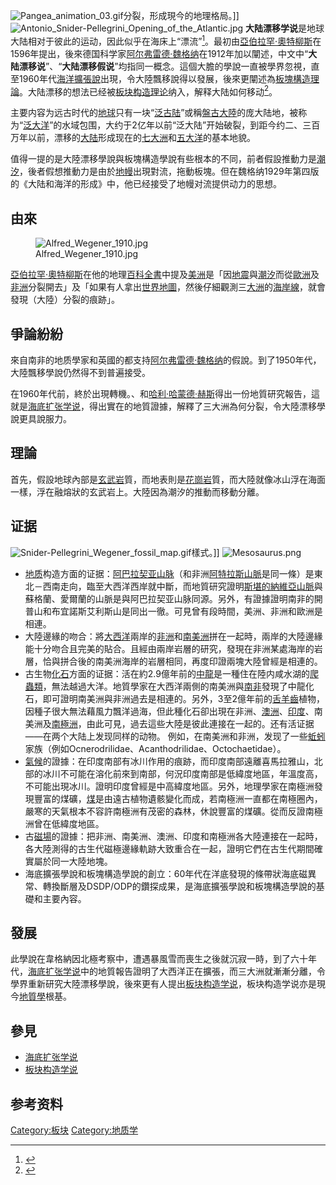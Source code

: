 {{noteTA
|1=zh-hans:魏格纳; zh-tw:韋格納;
|2=zh-tw:阿帕拉契山脈; zh-hans:阿巴拉契亚山脉;
}}

[[File:Pangea_animation_03.gif|thumb]]分裂，形成現今的地理格局。]]
[[File:Antonio_Snider-Pellegrini_Opening_of_the_Atlantic.jpg|thumb]]
'''大陆漂移学说'''是地球大陆相对于彼此的运动，因此似乎在海床上“漂流”<ref name=usghistory>{{Cite web |url=http://pubs.usgs.gov/gip/dynamic/historical.html |title=USGS: Historical perspective on plate tectonics, last updated 19 September 2011 |accessdate=2017-05-16 |archive-date=2018-07-27 |archive-url=https://web.archive.org/web/20180727100546/https://pubs.usgs.gov/gip/dynamic/historical.html |dead-url=no }}</ref>。最初由[[亞伯拉罕·奧特柳斯|亞伯拉罕·奧特柳斯]]在1596年提出，後來德国科学家[[阿尔弗雷德·魏格纳|阿尔弗雷德·魏格纳]]在1912年加以闡述，中文中“'''大陆漂移说'''”、“'''大陆漂移假说'''”均指同一概念。這個大膽的學說一直被學界忽視，直至1960年代[[海洋擴張說|海洋擴張說]]出現，令大陸飄移說得以發展，後來更闡述為[[板塊構造理論|板塊構造理論]]。大陆漂移的想法已经被[[板块构造理论|板块构造理论]]纳入，解释大陆如何移动<ref>{{Harvnb|Oreskes|2002|p=324}}</ref>。

主要内容为远古时代的[[地球|地球]]只有一块“[[泛古陆|泛古陆]]”或稱[[盤古大陸|盤古大陸]]的庞大陆地，被称为“[[泛大洋|泛大洋]]”的水域包围，大约于2亿年以前“泛大陆”开始破裂，到距今约二、三百万年以前，漂移的[[大陆|大陆]]形成现在的[[洲|七大洲]]和[[洋|五大洋]]的基本地貌。

值得一提的是大陸漂移學說與板塊構造學說有些根本的不同，前者假設推動力是[[潮汐|潮汐]]，後者假想推動力是由於[[地幔|地幔]]出現對流，拖動板塊。但在魏格纳1929年第四版的《大陆和海洋的形成》中，他已经接受了地幔对流提供动力的思想。

== 由來 ==
[[File:Alfred_Wegener_1910.jpg|thumb]]

[[亞伯拉罕·奧特柳斯|亞伯拉罕·奧特柳斯]]在他的地理[[百科全書|百科全書]]中提及[[美洲|美洲]]是「因[[地震|地震]]與[[潮汐|潮汐]]而從[[歐洲|歐洲]]及[[非洲|非洲]]分裂開去」及「如果有人拿出[[世界地圖|世界地圖]]，然後仔細觀測三[[大洲|大洲]]的[[海岸線|海岸線]]，就會發現（大陸）分裂的痕跡」。

== 爭論紛紛 ==
來自南非的地质學家{{tsl|nl|Alexander du Toit|亞歷山大·杜托伊特}}和英國的{{tsl|en|Arthur Holmes|阿瑟·霍爾姆斯}}都支持[[阿尔弗雷德·魏格纳|阿尔弗雷德·魏格纳]]的假說。到了1950年代，大陸飄移學說仍然得不到普遍接受。

在1960年代前，終於出現轉機。{{tsl|en|Robert S. Dietz|罗伯特·迪茨}}、{{tsl|en|Bruce C. Heezen|布鲁斯·希曾}}和[[哈里·哈蒙德·赫斯|哈利·哈蒙德·赫斯]]得出一份地質研究報告，這就是[[海底扩张学说|海底扩张学说]]，得出實在的地質證據，解釋了三大洲為何分裂，令大陸漂移學說更具說服力。

== 理論 ==

首先，假設地球內部是[[玄武岩|玄武岩]]質，而地表則是[[花崗岩|花崗岩]]質，而大陸就像冰山浮在海面一樣，浮在融熔狀的玄武岩上。大陸因為潮汐的推動而移動分離。

== 证据 ==
[[File:Snider-Pellegrini_Wegener_fossil_map.gif|thumb]]樣式。]]
[[Image:Mesosaurus.png|right]]
{{Details|板塊構造學說}}<!--
''Note: This section contains evidence available to Wegener's contemporaries and predecessors'' -->

* [[地质|地质]]构造方面的证据：[[阿巴拉契亚山脉|阿巴拉契亚山脉]]（和非洲[[阿特拉斯山脈|阿特拉斯山脈]]是同一條）是東北－西南走向，臨至大西洋西岸就中斷，而地質研究證明[[斯堪的納維亞山脈|斯堪的納維亞山脈]]與蘇格蘭、愛爾蘭的山脈是與阿巴拉契亚山脉同源。另外，有證據證明南非的開普山和布宜諾斯艾利斯山是同出一徹。可見曾有段時間，美洲、非洲和歐洲是相連。
* 大陸邊緣的吻合：將[[大西洋|大西洋]]兩岸的[[非洲|非洲]]和[[南美洲|南美洲]]拼在一起時，兩岸的大陸邊緣能十分吻合且完美的貼合。且經由兩岸岩層的研究，發現在非洲某處海岸的岩層，恰與拼合後的南美洲海岸的岩層相同，再度印證兩塊大陸曾經是相連的。
* 古生物[[化石|化石]]方面的证据：活在約2.9億年前的[[中龍|中龍]]是一種住在陸内咸水湖的[[爬蟲類|爬蟲類]]，無法越過大洋。地質學家在大西洋兩側的南美洲與[[南非|南非]]發現了中龍化石，即可證明南美洲與非洲過去是相連的。另外，3至2億年前的[[舌羊齒|舌羊齒]]植物，因種子很大無法藉風力飄洋過海，但此種化石卻出現在非洲、[[澳洲|澳洲]]、[[印度|印度]]、南美洲及[[南極洲|南極洲]]，由此可見，過去這些大陸是彼此連接在一起的。还有活证据——在两个大陆上发现同样的动物。 例如，在南美洲和非洲，发现了一些[[蚯蚓|蚯蚓]]家族（例如Ocnerodrilidae、Acanthodrilidae、Octochaetidae）。
* [[氣候|氣候]]的證據：在印度南部有冰川作用的痕跡，而印度南部遠離喜馬拉雅山，北部的冰川不可能在溶化前來到南部，何況印度南部是低緯度地區，年溫度高，不可能出現冰川。證明印度曾經是中高緯度地區。另外，地理學家在南極洲發現豐富的煤礦，[[煤|煤]]是由遠古植物遺骸變化而成，若南極洲一直都在南極圈內，嚴寒的天氣根本不容許南極洲有茂密的森林，休說豐富的煤礦。從而反證南極洲曾在低緯度地區。
* 古[[磁場|磁場]]的證據：把非洲、南美洲、澳洲、印度和南極洲各大陸連接在一起時，各大陸測得的古生代磁極邊緣軌跡大致重合在一起，證明它們在古生代期間確實屬於同一大陸地塊。
* 海底擴張學說和板塊構造學說的創立：60年代在洋底發現的條帶狀海底磁異常、轉換斷層及DSDP/ODP的鑽探成果，是海底擴張學說和板塊構造學說的基礎和主要內容。

== 發展 ==
此學說在韋格納因北極考察中，遭遇暴風雪而喪生之後就沉寂一時，到了六十年代，[[海底扩张学说|海底扩张学说]]中的地質報告證明了大西洋正在擴張，而三大洲就漸漸分離，令學界重新研究大陸漂移學說，後來更有人提出[[板块构造学说|板块构造学说]]，板块构造学说亦是現今[[地質學|地質學]]根基。

== 參見 ==
* [[海底扩张学说|海底扩张学说]]
* [[板块构造学说|板块构造学说]]

== 参考资料 ==
{{reflist}}

{{Authority control}}
[[Category:板块|Category:板块]]
[[Category:地质学|Category:地质学]]
